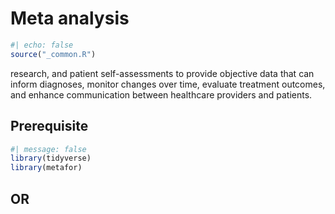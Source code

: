 # Meta analysis

```r
#| echo: false
source("_common.R")
```

research, and patient self-assessments to provide objective data that can inform diagnoses, monitor changes over time, evaluate treatment outcomes, and enhance communication between healthcare providers and patients.

## Prerequisite

```r
#| message: false
library(tidyverse)
library(metafor)
```

## OR
